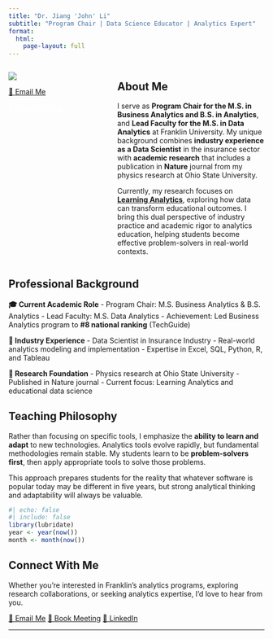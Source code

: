 ```yaml
---
title: "Dr. Jiang 'John' Li"
subtitle: "Program Chair | Data Science Educator | Analytics Expert"
format: 
  html:
    page-layout: full
---
```


:::: {.hero-section}
::: {.container}
::: {.columns .hero-content}
::: {.column width="40%" .hero-left}
![](./img/jiang.jpg){.profile-photo}

[📧 Email Me](mailto:jiang.li2@franklin.edu){.btn-professional}

[📅 Book Meeting](https://outlook.office.com/bookwithme/user/1b87d6117e28448bbaa0cb30b44c1f47@franklin.edu?anonymous&ep=bwmEmailSignature){.btn-outline-professional style="color: white; border-color: white;"}
:::

::: {.column width="60%" .hero-right}
## About Me {.hero-about-title}

I serve as **Program Chair for the M.S. in Business Analytics and B.S. in Analytics**, and **Lead Faculty for the M.S. in Data Analytics** at Franklin University. My unique background combines **industry experience as a Data Scientist** in the insurance sector with **academic research** that includes a publication in **Nature** journal from my physics research at Ohio State University.

Currently, my research focuses on **[Learning Analytics](https://en.wikipedia.org/wiki/Learning_analytics)**, exploring how data can transform educational outcomes. I bring this dual perspective of industry practice and academic rigor to analytics education, helping students become effective problem-solvers in real-world contexts.
:::
:::
:::
::::

::: {.container .content-section}

## Professional Background

**🎓 Current Academic Role**
- Program Chair: M.S. Business Analytics & B.S. Analytics 
- Lead Faculty: M.S. Data Analytics
- Achievement: Led Business Analytics program to **#8 national ranking** (TechGuide)

**🏢 Industry Experience**
- Data Scientist in Insurance Industry
- Real-world analytics modeling and implementation
- Expertise in Excel, SQL, Python, R, and Tableau

**🔬 Research Foundation**
- Physics research at Ohio State University
- Published in Nature journal
- Current focus: Learning Analytics and educational data science

## Teaching Philosophy

Rather than focusing on specific tools, I emphasize the **ability to learn and adapt** to new technologies. Analytics tools evolve rapidly, but fundamental methodologies remain stable. My students learn to be **problem-solvers first**, then apply appropriate tools to solve those problems.

This approach prepares students for the reality that whatever software is popular today may be different in five years, but strong analytical thinking and adaptability will always be valuable.

```r
#| echo: false
#| include: false
library(lubridate)
year <- year(now())
month <- month(now())
```

## Connect With Me

Whether you're interested in Franklin's analytics programs, exploring research collaborations, or seeking analytics expertise, I'd love to hear from you.

::: {.text-center}
[📧 Email Me](mailto:jiang.li2@franklin.edu){.btn-outline-professional} [📅 Book Meeting](https://outlook.office.com/bookwithme/user/1b87d6117e28448bbaa0cb30b44c1f47@franklin.edu?anonymous&ep=bwmEmailSignature){.btn-professional} [💼 LinkedIn](https://www.linkedin.com/in/jiang-li-analytics/){.btn-outline-professional}
:::

:::

---


